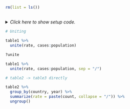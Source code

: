 ```r
rm(list = ls())
```


## <No caption defined>

<details><summary>*Click here to show setup code.*</summary>
```r
### <No caption defined>

```
```r
library(tidyverse)
library(nycflights13)

library(conflicted)
conflict_prefer("filter", "dplyr")
conflict_prefer("lag", "dplyr")


table3

table3 %>%
  separate(rate, into = c("cases", "population"))

table3 %>%
  separate(rate, into = c("cases", "population"), sep = "/")

table3 %>%
  separate(rate, into = c("cases", "population"), sep = "/", convert = TRUE)


?separate

thousand_separator <-
  tribble(
    ~num,
    "1'000.00",
    "2'000'000.00"
  )

thousand_separator %>%
  separate(num, into = c("num"))

thousand_separator %>%
  mutate(num = str_replace_all(num, "[^0-9.]", "")) %>%
  mutate(num = as.numeric(num))
```
</details>


```r
# Uniting
```
```r
table1 %>%
  unite(rate, cases:population)

?unite

table1 %>%
  unite(rate, cases:population, sep = "/")
```


```r
# table2 -> table3 directly
```
```r
table2 %>%
  group_by(country, year) %>%
  summarize(rate = paste(count, collapse = "/")) %>%
  ungroup()
```
